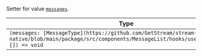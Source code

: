 Setter for value [`messages`](../../../state-and-offline-support/contexts/image-gallery-context#messages).

| Type                                                                                                                                                              |
| ----------------------------------------------------------------------------------------------------------------------------------------------------------------- |
| `(messages: [MessageType](https://github.com/GetStream/stream-chat-react-native/blob/main/package/src/components/MessageList/hooks/useMessageList.ts)[]) => void` |
